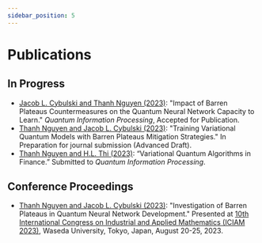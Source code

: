 ```yaml
---
sidebar_position: 5
---
```


# Publications

## In Progress

- [Jacob L. Cybulski and Thanh Nguyen (2023)](./projects.mdx#The-Impact-of-Barren-Plateaus-Mitigation-Strategy-on-the-Quantum-Neural-Network-Capacity-to-Learn): "Impact of Barren Plateaus Countermeasures on the Quantum Neural Network Capacity to Learn." *Quantum Information Processing*, Accepted for Publication.
- [Thanh Nguyen and Jacob L. Cybulski (2023)](./projects.mdx#The-Impact-of-Barren-Plateaus-Mitigation-Strategy-on-the-Quantum-Neural-Network-Capacity-to-Learn): "Training Variational Quantum Models with Barren Plateaus Mitigation Strategies." In Preparation for journal submission (Advanced Draft).
- [Thanh Nguyen and H.L. Thi (2023)](./projects.mdx#Applications-of-Quantum-Algorithms-in-Finance): “Variational Quantum Algorithms in Finance.” Submitted to *Quantum Information Processing*.

## Conference Proceedings
- [Thanh Nguyen and Jacob L. Cybulski (2023)](./projects.mdx#The-Impact-of-Barren-Plateaus-Mitigation-Strategy-on-the-Quantum-Neural-Network-Capacity-to-Learn): "Investigation of Barren Plateaus in Quantum Neural Network Development." Presented at [10th International Congress on Industrial and Applied Mathematics (ICIAM 2023)](https://iciam2023.org/), Waseda University, Tokyo, Japan, August 20-25, 2023.